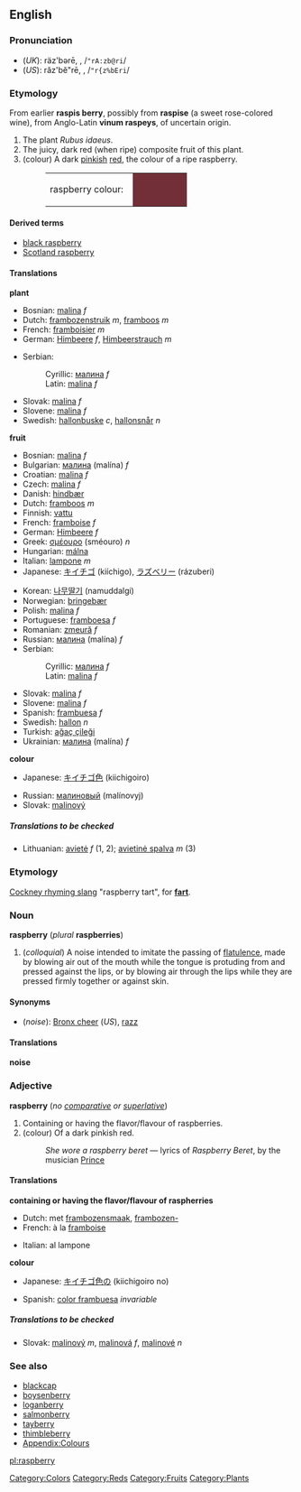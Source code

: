 {{Wikipedia}}
==English==

===Pronunciation===
<!--Note that the "p" is silent-->
*(''UK''): räz'bərē, {{IPAchar|/ˈrɑːzbəri/}}, /<tt>"rA:zb@ri</tt>/
*(''US''): răz'bĕ"rē, {{IPAchar|/ˈræzˌbɛri/}}, /<tt>"r{z%bEri</tt>/

===Etymology===
From earlier '''raspis berry''', possibly from '''raspise''' (a sweet rose-colored wine), from Anglo-Latin '''vinum raspeys''', of uncertain origin.

#<!--DefNRubus_idaeus-->The plant ''Rubus idaeus''.
#<!--DefNRubus_idaeus_fructus-->The juicy, dark red (when ripe) composite fruit of this plant.
#<!--DefNColor722F37-->(colour) A dark [[pinkish]] [[red]], the colour of a ripe raspberry.
#:<table><tr><td>raspberry colour: &nbsp;</td><td bgcolor="#722F37" width="80">&nbsp; </td></tr></table>

====Derived terms====
*[[black raspberry]]
*[[Scotland raspberry]]

====Translations====
<!--DefNRubus_idaeus-->'''plant'''
{{top}}
*Bosnian: [[malina#Bosnian|malina]] ''f''
*Dutch: [[frambozenstruik]] ''m'', [[framboos]] ''m''
*French: [[framboisier]] ''m''
*German: [[Himbeere]] ''f'', [[Himbeerstrauch]] ''m''
{{mid}}
*Serbian:
*:Cyrillic: [[малина#Serbian|малина]] ''f''
*:Latin: [[malina#Serbian|malina]] ''f''
*Slovak: [[malina#Slovak|malina]] ''f''
*Slovene: [[malina#Slovene|malina]] ''f''
*Swedish: [[hallonbuske]] ''c'', [[hallonsnår]] ''n''
{{bottom}}

<!--DefNRubus_idaeus_fructus-->'''fruit'''
{{top}}
*Bosnian: [[malina#Bosnian|malina]] ''f''
*Bulgarian: [[малина]] (malína) ''f''
*Croatian: [[malina#Croatian|malina]] ''f''
*Czech: [[malina#Czech|malina]] ''f''
*Danish: [[hindbær]]
*Dutch: [[framboos]] ''m''
*Finnish: [[vattu]]
*French: [[framboise]] ''f''
*German: [[Himbeere]] ''f''
*Greek: [[σμέουρο]] (sméouro) ''n''
*Hungarian: [[málna]]
*Italian: [[lampone]] ''m''
*Japanese: [[キイチゴ]] (kiíchigo), [[ラズベリー]] (rázuberi)
{{mid}}
*Korean: [[나무딸기]] (namuddalgi)
*Norwegian: [[bringebær]]
*Polish: [[malina#Polish|malina]] ''f''
*Portuguese: [[framboesa]] ''f''
*Romanian: [[zmeură]] ''f''
*Russian: [[малина]] (malína) ''f''
*Serbian:
*:Cyrillic: [[малина#Serbian|малина]] ''f''
*:Latin: [[malina#Serbian|malina]] ''f''
*Slovak: [[malina#Slovak|malina]] ''f''
*Slovene: [[malina#Slovene|malina]] ''f''
*Spanish: [[frambuesa]] ''f''
*Swedish: [[hallon]] ''n''
*Turkish: [[ağaç çileği]]
*Ukrainian: [[малина#Ukrainian|малина]] (malína) ''f''
{{bottom}}

<!--DefNColor722F37-->'''colour'''
{{top}}
*Japanese: [[キイチゴ色]] (kiichigoiro)
{{mid}}
*Russian: [[малиновый]] (malínovyj)
*Slovak: [[malinový]]
{{bottom}}

=====Translations to be checked=====
<!--Remove this section once all of the translations below have been moved into the tables above.-->
{{checktrans}}

*Lithuanian: [[avietė]] ''f'' (1, 2); [[avietinė spalva]] ''m'' (3)

===Etymology===
[[Cockney rhyming slang]] "raspberry tart", for '''[[fart]]'''.

===Noun===
'''raspberry''' (''plural'' '''raspberries''')

#<!--DefNSound-->(''colloquial'') A noise intended to imitate the passing of [[flatulence]], made by blowing air out of the mouth while the tongue is protuding from and pressed against the lips, or by blowing air through the lips while they are pressed firmly together or against skin.

====Synonyms====
*<!--DefNSound-->(''noise''): [[Bronx cheer]] (''US''), [[razz]]

====Translations====
<!--DefNSound-->'''noise'''
{{top}}
{{mid}}
{{bottom}}

===Adjective===
'''raspberry''' (''no [[comparative]] or [[superlative]]'')

#<!--DefAdjFlavor-->Containing or having the flavor/flavour of raspberries.
#<!--DefAdjColor722F37-->(colour) Of a dark pinkish red.
#:''She wore a raspberry beret'' &mdash; lyrics of ''Raspberry Beret'', by the musician [[w:Prince_(artist)|Prince]]

====Translations====

<!--DefAdjFlavor-->'''containing or having the flavor/flavour of raspherries'''
{{top}}
*Dutch: met [[frambozensmaak]], [[frambozen-]]
*French: à la [[framboise]]
{{mid}}
*Italian: al lampone
{{bottom}}

<!--DefAdjColor722F37-->'''colour'''
{{top}}
*Japanese: [[キイチゴ色]]の (kiichigoiro no)
{{mid}}
*Spanish: [[color frambuesa]] ''invariable''
{{bottom}}

=====Translations to be checked=====
<!--Remove this section once all of the translations below have been moved into the tables above.-->
{{checktrans}}

*Slovak: [[malinový]] ''m'', [[malinová]] ''f'', [[malinové]] ''n''

===See also===
*[[blackcap]]
*[[boysenberry]]
*[[loganberry]]
*[[salmonberry]]
*[[tayberry]]
*[[thimbleberry]]
*[[Wiktionary_Appendix:Colours|Appendix:Colours]]

[[Category:Colors]]
[[Category:Reds]]
[[Category:Fruits]]
[[Category:Plants]]

[[pl:raspberry]]